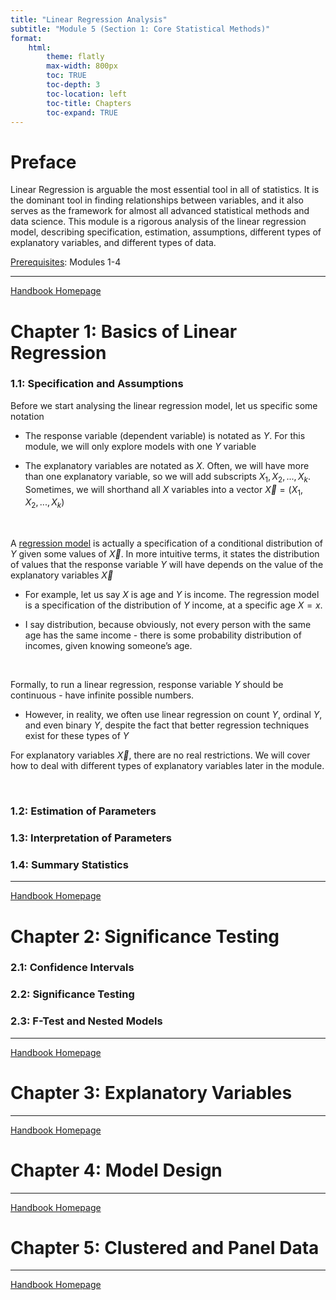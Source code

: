 ```yaml
---
title: "Linear Regression Analysis"
subtitle: "Module 5 (Section 1: Core Statistical Methods)"
format:
    html:
        theme: flatly
        max-width: 800px
        toc: TRUE
        toc-depth: 3
        toc-location: left
        toc-title: Chapters
        toc-expand: TRUE
---
```


# Preface

Linear Regression is arguable the most essential tool in all of statistics. It is the dominant tool in finding relationships between variables, and it also serves as the framework for almost all advanced statistical methods and data science. This module is a rigorous analysis of the linear regression model, describing specification, estimation, assumptions, different types of explanatory variables, and different types of data.

[Prerequisites]{.underline}: Modules 1-4

------------------------------------------------------------------------

[Handbook Homepage](https://politicalscience.github.io)

# Chapter 1: Basics of Linear Regression

### 1.1: Specification and Assumptions

Before we start analysing the linear regression model, let us specific some notation

-   The response variable (dependent variable) is notated as $Y$. For this module, we will only explore models with one $Y$ variable

-   The explanatory variables are notated as $X$. Often, we will have more than one explanatory variable, so we will add subscripts $X_1, X_2, ..., X_k$. Sometimes, we will shorthand all $X$ variables into a vector $\overrightarrow{X} = (X_1, X_2, ... ,X_k)$

<br />

A [regression model]{.underline} is actually a specification of a conditional distribution of $Y$ given some values of $\overrightarrow{X}$. In more intuitive terms, it states the distribution of values that the response variable $Y$ will have depends on the value of the explanatory variables $\overrightarrow{X}$

-   For example, let us say $X$ is age and $Y$ is income. The regression model is a specification of the distribution of $Y$ income, at a specific age $X = x$.

-   I say distribution, because obviously, not every person with the same age has the same income - there is some probability distribution of incomes, given knowing someone's age.

<br />

Formally, to run a linear regression, response variable $Y$ should be continuous - have infinite possible numbers.

-   However, in reality, we often use linear regression on count $Y$, ordinal $Y$, and even binary $Y$, despite the fact that better regression techniques exist for these types of $Y$

For explanatory variables $\overrightarrow{X}$, there are no real restrictions. We will cover how to deal with different types of explanatory variables later in the module.

<br />

### 1.2: Estimation of Parameters

### 1.3: Interpretation of Parameters

### 1.4: Summary Statistics

------------------------------------------------------------------------

[Handbook Homepage](https://politicalscience.github.io)

# Chapter 2: Significance Testing

### 2.1: Confidence Intervals

### 2.2: Significance Testing

### 2.3: F-Test and Nested Models

------------------------------------------------------------------------

[Handbook Homepage](https://politicalscience.github.io)

# Chapter 3: Explanatory Variables

------------------------------------------------------------------------

[Handbook Homepage](https://politicalscience.github.io)

# Chapter 4: Model Design

------------------------------------------------------------------------

[Handbook Homepage](https://politicalscience.github.io)

# Chapter 5: Clustered and Panel Data

------------------------------------------------------------------------

[Handbook Homepage](https://politicalscience.github.io)
